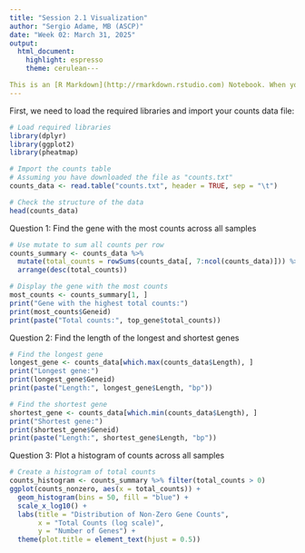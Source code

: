 ```yaml
---
title: "Session 2.1 Visualization"
author: "Sergio Adame, MB (ASCP)"
date: "Week 02: March 31, 2025"
output: 
  html_document: 
    highlight: espresso
    theme: cerulean---

This is an [R Markdown](http://rmarkdown.rstudio.com) Notebook. When you execute code within the notebook, the results appear beneath the code. 
---
```


First, we need to load the required libraries and import your counts data file:
```r
# Load required libraries
library(dplyr)
library(ggplot2)
library(pheatmap)

# Import the counts table
# Assuming you have downloaded the file as "counts.txt"
counts_data <- read.table("counts.txt", header = TRUE, sep = "\t")

# Check the structure of the data
head(counts_data)
```

Question 1: Find the gene with the most counts across all samples
```r
# Use mutate to sum all counts per row
counts_summary <- counts_data %>%
  mutate(total_counts = rowSums(counts_data[, 7:ncol(counts_data)])) %>%
  arrange(desc(total_counts))

# Display the gene with the most counts
most_counts <- counts_summary[1, ]
print("Gene with the highest total counts:")
print(most_counts$Geneid)
print(paste("Total counts:", top_gene$total_counts))
```

Question 2: Find the length of the longest and shortest genes
```r
# Find the longest gene
longest_gene <- counts_data[which.max(counts_data$Length), ]
print("Longest gene:")
print(longest_gene$Geneid)
print(paste("Length:", longest_gene$Length, "bp"))

# Find the shortest gene
shortest_gene <- counts_data[which.min(counts_data$Length), ]
print("Shortest gene:")
print(shortest_gene$Geneid)
print(paste("Length:", shortest_gene$Length, "bp"))
```

Question 3: Plot a histogram of counts across all samples
```r
# Create a histogram of total counts
counts_histogram <- counts_summary %>% filter(total_counts > 0)
ggplot(counts_nonzero, aes(x = total_counts)) +
  geom_histogram(bins = 50, fill = "blue") +
  scale_x_log10() +
  labs(title = "Distribution of Non-Zero Gene Counts",
       x = "Total Counts (log scale)",
       y = "Number of Genes") +
  theme(plot.title = element_text(hjust = 0.5))
```
